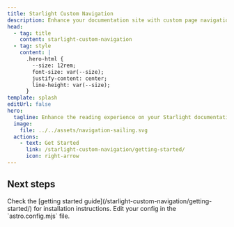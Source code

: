 ```yaml
---
title: Starlight Custom Navigation
description: Enhance your documentation site with custom page navigation features, including support for keyboard shortcuts.
head:
  - tag: title
    content: starlight-custom-navigation
  - tag: style
    content: |
      .hero-html {
        --size: 12rem;
        font-size: var(--size);
        justify-content: center;
        line-height: var(--size);
      }
template: splash
editUrl: false
hero:
  tagline: Enhance the reading experience on your Starlight documentation site with smooth, intuitive navigation. 
  image:
    file: ../../assets/navigation-sailing.svg
  actions:
    - text: Get Started
      link: /starlight-custom-navigation/getting-started/
      icon: right-arrow
---
```



## Next steps

<CardGrid stagger>
  <Card title="Install the plugin" icon="puzzle">
    Check the [getting started guide](/starlight-custom-navigation/getting-started/) for installation instructions.
  </Card>
  <Card title="Configure the plugin" icon="setting">
    Edit your config in the `astro.config.mjs` file.
  </Card>
</CardGrid>
